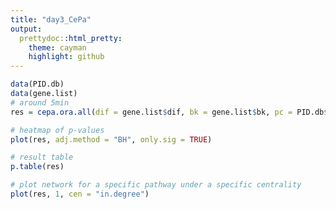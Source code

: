```yaml
---
title: "day3_CePa"
output:
  prettydoc::html_pretty:
    theme: cayman
    highlight: github
---
```



```r
data(PID.db)
data(gene.list)
# around 5min
res = cepa.ora.all(dif = gene.list$dif, bk = gene.list$bk, pc = PID.db$NCI)

# heatmap of p-values
plot(res, adj.method = "BH", only.sig = TRUE)

# result table
p.table(res)

# plot network for a specific pathway under a specific centrality
plot(res, 1, cen = "in.degree")
```
